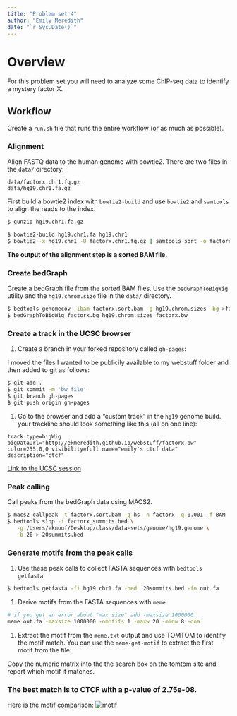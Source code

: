 ```yaml
---
title: "Problem set 4"
author: "Emily Meredith"
date: "`r Sys.Date()`"
---
```


# Overview

For this problem set you will need to analyze some ChIP-seq data to
identify a mystery factor X.

## Workflow

Create a `run.sh` file that runs the entire workflow (or as much as possible).

### Alignment

Align FASTQ data to the human genome with bowtie2. There are two files
in the `data/` directory:

```
data/factorx.chr1.fq.gz
data/hg19.chr1.fa.gz
```

First build a bowtie2 index with `bowtie2-build` and use `bowtie2` and `samtools` to align the reads to the index.
```bash
$ gunzip hg19.chr1.fa.gz 

$ bowtie2-build hg19.chr1.fa hg19.chr1
$ bowtie2 -x hg19.chr1 -U factorx.chr1.fq.gz | samtools sort -o factorx.sort.bam
```
**The output of the alignment step is a sorted BAM file.**

### Create bedGraph

Create a bedGraph file from the sorted BAM files. Use the
`bedGraphToBigWig` utility and the `hg19.chrom.size` file in the `data/`
directory.

```bash
$ bedtools genomecov -ibam factorx.sort.bam -g hg19.chrom.sizes -bg >factorx.bg
$ bedGraphToBigWig factorx.bg hg19.chrom.sizes factorx.bw
```

### Create a track in the UCSC browser

1. Create a branch in your forked repository called `gh-pages`:

I moved the files I wanted to be publicily available to my webstuff folder and then added to git as follows:

```bash
$ git add .
$ git commit -m 'bw file'
$ git branch gh-pages
$ git push origin gh-pages
```

1. Go to the browser and add a "custom track" in the `hg19` genome build.
your trackline should look something like this (all on one line):

```
track type=bigWig bigDataUrl="http://ekmeredith.github.io/webstuff/factorx.bw" color=255,0,0 visibility=full name="emily's ctcf data" description="ctcf"

```
[Link to the UCSC session](https://genome.ucsc.edu/cgi-bin/hgTracks?hgS_doOtherUser=submit&hgS_otherUserName=ekmeredith&hgS_otherUserSessionName=ctcf) 

### Peak calling

Call peaks from the bedGraph data using MACS2.

```bash
$ macs2 callpeak -t factorx.sort.bam -g hs -n factorx -q 0.001 -f BAM
$ bedtools slop -i factorx_summits.bed \
   -g /Users/eknouf/Desktop/class/data-sets/genome/hg19.genome \
   -b 20 > 20summits.bed
```


### Generate motifs from the peak calls

1. Use these peak calls to collect FASTA sequences with `bedtools getfasta`.
```bash
$ bedtools getfasta -fi hg19.chr1.fa -bed  20summits.bed -fo out.fa
```

1. Derive motifs from the FASTA sequences with `meme`.

```bash
# if you get an error about "max size" add -maxsize 1000000
meme out.fa -maxsize 1000000 -nmotifs 1 -maxw 20 -minw 8 -dna
```

1. Extract the motif from the `meme.txt` output and use TOMTOM to identify
the motif match. You can use the `meme-get-motif` to extract the first motif from the file:

Copy the numeric matrix into the the search box on the tomtom site and report which motif it matches.

### The best match is to CTCF with a p-value of 2.75e-08. 
Here is the motif comparison:
 ![motif](http://ekmeredith.github.io/webstuff/motif.png) 
